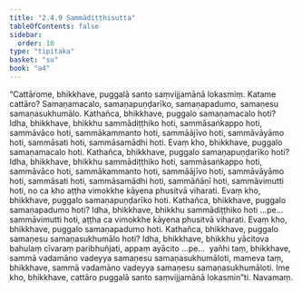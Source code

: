 ```yaml
---
title: "2.4.9 Sammādiṭṭhisutta"
tableOfContents: false
sidebar:
  order: 10
type: "tipitaka"
basket: "su"
book: "a4"
---
```



<DynamicBreadcrumb />

<Division number="89" book="a4" bookNo="15" page="401">

<Paragraph number="603" book="a4">
“Cattārome, bhikkhave, puggalā santo saṃvijjamānā lokasmiṃ. Katame cattāro? Samaṇamacalo, samaṇapuṇḍarīko, samaṇapadumo, samaṇesu samaṇasukhumālo.
</Paragraph>

<Paragraph number="604" book="a4">
Kathañca, bhikkhave, puggalo samaṇamacalo hoti? Idha, bhikkhave, bhikkhu sammādiṭṭhiko hoti, sammāsaṅkappo hoti, sammāvāco hoti, sammākammanto hoti, sammāājīvo hoti, sammāvāyāmo hoti, sammāsati hoti, sammāsamādhi hoti. Evaṃ kho, bhikkhave, puggalo samaṇamacalo hoti.
</Paragraph>

<Paragraph number="605" book="a4">
Kathañca, bhikkhave, puggalo samaṇapuṇḍarīko hoti? Idha, bhikkhave, bhikkhu sammādiṭṭhiko hoti, sammāsaṅkappo hoti, sammāvāco hoti, sammākammanto hoti, sammāājīvo hoti, sammāvāyāmo hoti, sammāsati hoti, sammāsamādhi hoti, sammāñāṇī hoti, sammāvimutti hoti, no ca kho aṭṭha vimokkhe kāyena phusitvā viharati. Evaṃ kho, bhikkhave, puggalo samaṇapuṇḍarīko hoti.
</Paragraph>

<Paragraph number="606" book="a4">
Kathañca, bhikkhave, puggalo samaṇapadumo hoti? Idha, bhikkhave, bhikkhu sammādiṭṭhiko hoti …pe…  sammāvimutti hoti, aṭṭha ca vimokkhe kāyena phusitvā viharati. Evaṃ kho, bhikkhave, puggalo samaṇapadumo hoti.
</Paragraph>

<Paragraph number="607" book="a4">
Kathañca, bhikkhave, puggalo samaṇesu samaṇasukhumālo hoti? Idha, bhikkhave, bhikkhu yācitova bahulaṃ cīvaraṃ paribhuñjati, appaṃ ayācito …pe…  yañhi taṃ, bhikkhave, sammā vadamāno vadeyya samaṇesu samaṇasukhumāloti, mameva taṃ, bhikkhave, sammā vadamāno vadeyya samaṇesu samaṇasukhumāloti. Ime kho, bhikkhave, cattāro puggalā santo saṃvijjamānā lokasmin”ti.

</Paragraph>
</Division>

<Paragraph number="608" type="center" book="a4">
Navamaṃ.
</Paragraph>